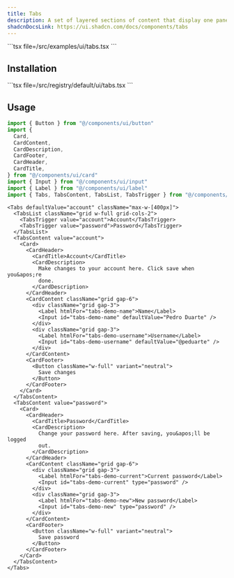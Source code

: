 ```yaml
---
title: Tabs
description: A set of layered sections of content that display one panel at a time.
shadcnDocsLink: https://ui.shadcn.com/docs/components/tabs
---
```


<ComponentPreview component="tabs">
  ```tsx file=<rootDir>/src/examples/ui/tabs.tsx
  ```
</ComponentPreview>

## Installation

<Installation component="tabs">
  ```tsx file=<rootDir>/src/registry/default/ui/tabs.tsx
  ```
</Installation>

## Usage

```ts
import { Button } from "@/components/ui/button"
import {
  Card,
  CardContent,
  CardDescription,
  CardFooter,
  CardHeader,
  CardTitle,
} from "@/components/ui/card"
import { Input } from "@/components/ui/input"
import { Label } from "@/components/ui/label"
import { Tabs, TabsContent, TabsList, TabsTrigger } from "@/components/ui/tabs"
```

```tsx
<Tabs defaultValue="account" className="max-w-[400px]">
  <TabsList className="grid w-full grid-cols-2">
    <TabsTrigger value="account">Account</TabsTrigger>
    <TabsTrigger value="password">Password</TabsTrigger>
  </TabsList>
  <TabsContent value="account">
    <Card>
      <CardHeader>
        <CardTitle>Account</CardTitle>
        <CardDescription>
          Make changes to your account here. Click save when you&apos;re
          done.
        </CardDescription>
      </CardHeader>
      <CardContent className="grid gap-6">
        <div className="grid gap-3">
          <Label htmlFor="tabs-demo-name">Name</Label>
          <Input id="tabs-demo-name" defaultValue="Pedro Duarte" />
        </div>
        <div className="grid gap-3">
          <Label htmlFor="tabs-demo-username">Username</Label>
          <Input id="tabs-demo-username" defaultValue="@peduarte" />
        </div>
      </CardContent>
      <CardFooter>
        <Button className="w-full" variant="neutral">
          Save changes
        </Button>
      </CardFooter>
    </Card>
  </TabsContent>
  <TabsContent value="password">
    <Card>
      <CardHeader>
        <CardTitle>Password</CardTitle>
        <CardDescription>
          Change your password here. After saving, you&apos;ll be logged
          out.
        </CardDescription>
      </CardHeader>
      <CardContent className="grid gap-6">
        <div className="grid gap-3">
          <Label htmlFor="tabs-demo-current">Current password</Label>
          <Input id="tabs-demo-current" type="password" />
        </div>
        <div className="grid gap-3">
          <Label htmlFor="tabs-demo-new">New password</Label>
          <Input id="tabs-demo-new" type="password" />
        </div>
      </CardContent>
      <CardFooter>
        <Button className="w-full" variant="neutral">
          Save password
        </Button>
      </CardFooter>
    </Card>
  </TabsContent>
</Tabs>
```